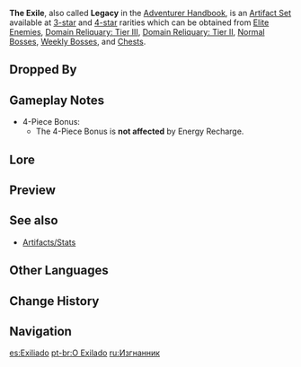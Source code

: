 {{Artifact Set Infobox
|id        = 205
|flower    = Exile's Flower
|plume     = Exile's Feather
|sands     = Exile's Pocket Watch
|goblet    = Exile's Goblet
|circlet   = Exile's Circlet
|2pcBonus  = [[Energy Recharge]] +20%
|4pcBonus  = Using an [[Elemental Burst]] regenerates 2 [[Energy]] for all party members (excluding the wearer) every 2s for 6s. This effect cannot stack.
|source3.1 = Dropped by all [[Elite Enemies]]
|source3.2 = Dropped by some [[Normal Bosses]]
|source3.3 = Dropped by all [[Weekly Bosses]]
|source3.4 = [[Domain Reliquary: Tier III]]
|source3.5 = [[Chests]]
|source4.1 = Dropped by all [[Elite Enemies]]
|source4.2 = Dropped by some [[Normal Bosses]]
|source4.3 = Dropped by all [[Weekly Bosses]]
|source4.4 = [[Domain Reliquary: Tier II]]
|eff_att1  = Energy Recharge
|eff_att2  = Energy Generation
|eff_att3  = Elemental Burst
}}
'''The Exile''', also called '''Legacy''' in the [[Adventurer Handbook]], is an [[Artifact Set]] available at [[:Category:3-Star Artifacts|3-star]] and [[:Category:4-Star Artifacts|4-star]] rarities which can be obtained from [[Elite Enemies]], [[Domain Reliquary: Tier III]], [[Domain Reliquary: Tier II]], [[Normal Bosses]], [[Weekly Bosses]], and [[Chests]].

==Dropped By==
{{Dropped By|weekly=all|elite=all}}

==Gameplay Notes==
*4-Piece Bonus:
**The 4-Piece Bonus is '''not affected''' by Energy Recharge.

==Lore==
{{ArtifactLore}}

==Preview==
{{Preview
|file    = Artifact The Exile Passive
|caption = 4-Piece Bonus
}}

==See also==
*[[Artifacts/Stats]]

==Other Languages==
{{Other Languages
|en      = The Exile
|zhs     = 流放者
|zhs_rm  = Liúfàngzhě
|zht     = 流放者
|zht_rm  = Liúfàngzhě
|zh_tl   = Exile
|ja      = 亡命者
|ja_rm   = Boumeisha
|ja_tl   = Exile
|ko      = 유배자
|ko_rm   = 
|ko_tl   = 
|es      = Exiliado
|es_tl   = Exile
|fr      = Exilé
|fr_tl   = Exile
|ru      = Изгнанник
|ru_tl   = The Exile
|th      = The Exile
|vi      = Kẻ Lưu Đày
|vi_tl   = The Exile
|de      = Verbannter
|de_tl   = Outcast
|id      = The Exile
|pt      = O Exilado
|pt_tl   = The Exile
}}

==Change History==
{{Change History|1.0}}

==Navigation==
{{Artifact Navbox}}

[[es:Exiliado]]
[[pt-br:O Exilado]]
[[ru:Изгнанник]]